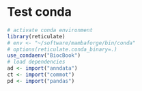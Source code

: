 # Test conda

```r
# activate conda environment
library(reticulate)
# env <- "~/software/mambaforge/bin/conda"
# options(reticulate.conda_binary=.)
use_condaenv("BiocBook")
# load dependencies
ad <- import("anndata")
ct <- import("commot")
pd <- import("pandas")
```
